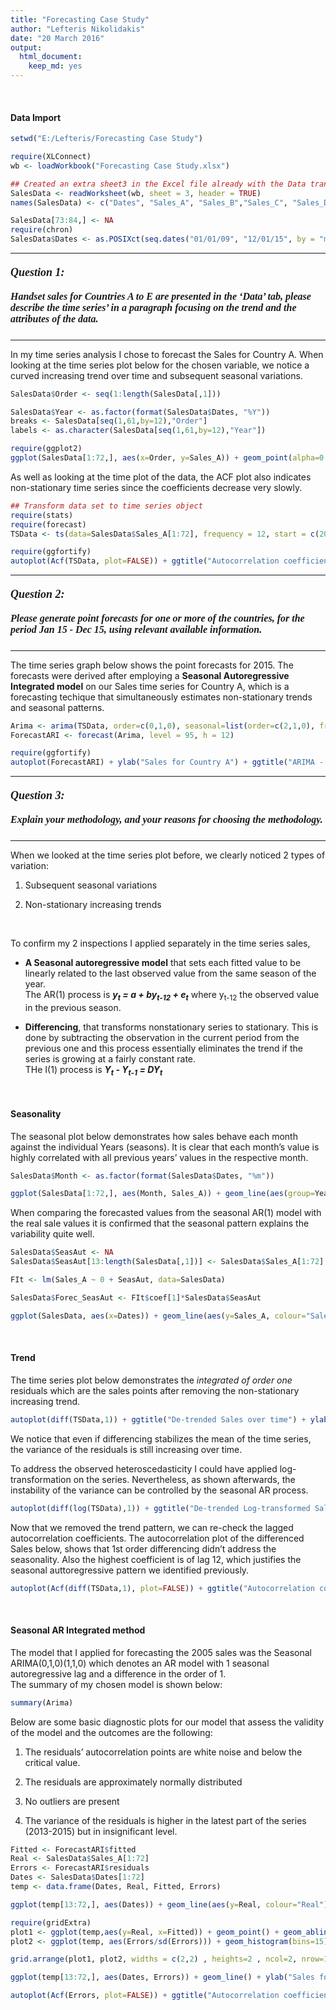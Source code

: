 ```yaml
---
title: "Forecasting Case Study"
author: "Lefteris Nikolidakis"
date: "20 March 2016"
output: 
  html_document: 
    keep_md: yes
---
```


<br>

#### Data Import

```r
setwd("E:/Lefteris/Forecasting Case Study")
```

```r
require(XLConnect)
wb <- loadWorkbook("Forecasting Case Study.xlsx")

## Created an extra sheet3 in the Excel file already with the Data transposed
SalesData <- readWorksheet(wb, sheet = 3, header = TRUE)
names(SalesData) <- c("Dates", "Sales_A", "Sales_B","Sales_C", "Sales_D", "Sales_E")
```

```r
SalesData[73:84,] <- NA
require(chron)
SalesData$Dates <- as.POSIXct(seq.dates("01/01/09", "12/01/15", by = "months"))
```
_____________________________________________________________________________________

#### *<b><font face="Times New Roman" size="4">Question 1:</font></b>* 
##### *<font face="Times New Roman" size="3">Handset sales for Countries A to E are presented in the 'Data' tab, please describe the time series' in a paragraph focusing on the trend and the attributes of the data.*</font>
_____________________________________________________________________________________


In my time series analysis I chose to forecast the Sales for Country A. When looking at the time series plot below for the chosen variable, we notice a curved increasing trend over time and subsequent seasonal variations.  

```r
SalesData$Order <- seq(1:length(SalesData[,1]))

SalesData$Year <- as.factor(format(SalesData$Dates, "%Y"))
breaks <- SalesData[seq(1,61,by=12),"Order"]
labels <- as.character(SalesData[seq(1,61,by=12),"Year"])
```

```r
require(ggplot2)
ggplot(SalesData[1:72,], aes(x=Order, y=Sales_A)) + geom_point(alpha=0.5) + geom_line(alpha=0.4) + geom_smooth(se = FALSE) + ylab("Country A Sales") +ggtitle("Sales for Country A over time") + scale_x_continuous(breaks=breaks, labels=labels)
```

As well as looking at the time plot of the data, the ACF plot also indicates non-stationary time series since the coefficients decrease very slowly.

```r
## Transform data set to time series object
require(stats)
require(forecast)
TSData <- ts(data=SalesData$Sales_A[1:72], frequency = 12, start = c(2009, 1))
```

```r
require(ggfortify)
autoplot(Acf(TSData, plot=FALSE)) + ggtitle("Autocorrelation coefficients of Sales")
```

_____________________________________________________________________________________

#### *<b><font face="Times New Roman" size="4">Question 2:</font></b>* 
##### *<font face="Times New Roman" size="3">Please generate point forecasts for one or more of the countries, for the period Jan 15 - Dec 15, using relevant available information.*</font>
_____________________________________________________________________________________


The time series graph below shows the point forecasts for 2015. The forecasts were derived after employing a **Seasonal Autoregressive Integrated model** on our Sales time series for Country A, which is a forecasting techique that simultaneously estimates non-stationary trends and seasonal patterns.

```r
Arima <- arima(TSData, order=c(0,1,0), seasonal=list(order=c(2,1,0), frequency=c(12,1,0)))
ForecastARI <- forecast(Arima, level = 95, h = 12)
```

```r
require(ggfortify)
autoplot(ForecastARI) + ylab("Sales for Country A") + ggtitle("ARIMA - Forecasts for Jan 15 - Dec 15")
```


_____________________________________________________________________________________

#### *<b><font face="Times New Roman" size="4">Question 3:</font></b>* 
##### *<font face="Times New Roman" size="3">Explain your methodology, and your reasons for choosing the methodology.*</font>
_____________________________________________________________________________________

When we looked at the time series plot before, we clearly noticed 2 types of variation:

1. Subsequent seasonal variations 

2. Non-stationary increasing trends

<br>

To confirm my 2 inspections I applied separately in the time series sales,

- **A Seasonal autoregressive model** that sets each fitted value to be linearly related to the last observed value from the same season of the year.<br>
The AR(1) process is <b><i>y<sub>t</sub> = a + by<sub>t-12</sub> + e<sub>t</sub></i></b> where y<sub>t-12</sub> the observed value in the previous season.

- **Differencing**, that transforms nonstationary series to stationary. This is done by subtracting the observation in the current period from the previous one and this process essentially eliminates the trend if the series is growing at a fairly constant rate.<br>
THe I(1) process is <b><i>Y<sub>t</sub> - Y<sub>t-1</sub> = DY<sub>t</sub></i></b>

<br>

#### Seasonality

The seasonal plot below demonstrates how sales behave each month against the individual Years (seasons). It is clear that each month's value is highly correlated with all previous years' values in the respective month.

```r
SalesData$Month <- as.factor(format(SalesData$Dates, "%m"))

ggplot(SalesData[1:72,], aes(Month, Sales_A)) + geom_line(aes(group=Year,  colour=Year)) + geom_point(aes(group=Year, colour=Year)) + xlab("Months") + ylab("Sales Volume") + ggtitle("Seasonal Plot - Sales each Year")
```

When comparing the forecasted values from the seasonal AR(1) model with the real sale values it is confirmed that the seasonal pattern explains the variability quite well.


```r
SalesData$SeasAut <- NA
SalesData$SeasAut[13:length(SalesData[,1])] <- SalesData$Sales_A[1:72]

FIt <- lm(Sales_A ~ 0 + SeasAut, data=SalesData)
```

```r
SalesData$Forec_SeasAut <- FIt$coef[1]*SalesData$SeasAut

ggplot(SalesData, aes(x=Dates)) + geom_line(aes(y=Sales_A, colour="Sales_A")) + geom_line(aes(y=Forec_SeasAut, colour="Forec_SeasAut")) + xlab("Fitted Sales") + ylab("\n\nReal Sales") + ggtitle("Seasonal Autoregression - Forecasted vs Real Sales") + scale_color_manual(values=c("red", "black"))
```

<br>

#### Trend

The time series plot below demonstrates the *integrated of order one* residuals which are the sales points after removing the non-stationary increasing trend. 

```r
autoplot(diff(TSData,1)) + ggtitle("De-trended Sales over time") + ylab("Residuals")
```

We notice that even if differencing stabilizes the mean of the time series, the variance of the residuals is still increasing over time. 

To address the observed heteroscedasticity I could have applied log-transformation on the series. Nevertheless, as shown afterwards, the instability of the variance can be controlled by the seasonal AR process.

```r
autoplot(diff(log(TSData),1)) + ggtitle("De-trended Log-transformed Sales over time") + ylab("Residuals")
```

Now that we removed the trend pattern, we can re-check the lagged autocorrelation coefficients. 
The autocorrelation plot of the differenced Sales below, shows that 1st order differencing didn't address the seasonality. Also the highest coefficient is of lag 12, which justifies the seasonal auttoregressive pattern we identified previously.

```r
autoplot(Acf(diff(TSData,1), plot=FALSE)) + ggtitle("Autocorrelation coefficients of De-Trended Sales")
```

<br>

#### Seasonal AR Integrated method

The model that I applied for forecasting the 2005 sales was the Seasonal ARIMA(0,1,0)(1,1,0) which denotes an AR model with 1 seasonal autoregressive lag and a difference in the order of 1. <br>
The summary of my chosen model is shown below:

```r

summary(Arima)
```

Below are some basic diagnostic plots for our model that assess the validity of the model and the outcomes are the following:

1. The residuals' autocorrelation points are white noise and below the critical value.

2. The residuals are approximately normally distributed

3. No outliers are present

4. The variance of the residuals is higher in the latest part of the series (2013-2015) but in insignificant level. 

```r
Fitted <- ForecastARI$fitted
Real <- SalesData$Sales_A[1:72]
Errors <- ForecastARI$residuals
Dates <- SalesData$Dates[1:72]
temp <- data.frame(Dates, Real, Fitted, Errors)

ggplot(temp[13:72,], aes(Dates)) + geom_line(aes(y=Real, colour="Real")) + geom_line(aes(y=Fitted, colour="Fitted")) + ggtitle("Seasonal ARIMA - Fitted vs Real values over the sample period") + ylab("Sales\n") + scale_color_manual(values=c("red", "black"))
```


```r
require(gridExtra)
plot1 <- ggplot(temp,aes(y=Real, x=Fitted)) + geom_point() + geom_abline(slope=1, size=0.8, colour="red", alpha=0.3) + expand_limits(y=c(0,7.5), x=c(0,7.5))
plot2 <- ggplot(temp, aes(Errors/sd(Errors))) + geom_histogram(bins=15) + xlab("Sdandarised Residuals")

grid.arrange(plot1, plot2, widths = c(2,2) , heights=2 , ncol=2, nrow=1)

ggplot(temp[13:72,], aes(Dates, Errors)) + geom_line() + ylab("Sales for Country A") + ggtitle("Errors plot")
```

```r
autoplot(Acf(Errors, plot=FALSE)) + ggtitle("Autocorrelation coefficients of residuals")
```
<br>